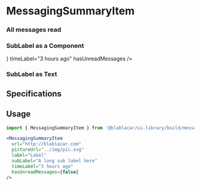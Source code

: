 



<Meta title="Items|MessagingSummaryItem" />

# **MessagingSummaryItem**

<Preview>
  <Story name="Unread messages">
    <MessagingSummaryItem
      url="http://blablacar.com"
      pictureUrl={pictureUrl}
      label="Label"
      subLabel="A long sub label here"
      timeLabel="4 hours ago"
      hasUnreadMessages
    />
  </Story>
</Preview>

### All messages read

<Preview>
  <Story name="All messages read">
    <MessagingSummaryItem
      url="http://blablacar.com"
      pictureUrl={pictureUrl}
      label="Label"
      subLabel="A long sub label here"
      timeLabel="3 hours ago"
      hasUnreadMessages={false}
    />
  </Story>
</Preview>

### SubLabel as a Component

<Preview>
  <Story name="SubLabel as a Component">
    <MessagingSummaryItem
      url="http://blablacar.com"
      pictureUrl={pictureUrl}
      label="Label"
      subLabel={<RideAxis from="Paris" to="Cologne Bonn Airport, Köln" />}
      timeLabel="3 hours ago"
      hasUnreadMessages
    />
  </Story>
</Preview>

### SubLabel as Text

<Preview>
  <Story name="SubLabel as Text">
    <MessagingSummaryItem
      url="http://blablacar.com"
      pictureUrl={pictureUrl}
      label="Lorem ipsum dolor sit amet"
      subLabel="Lorem ipsum dolor sit amet, consectetur adipiscing elit, sed do eiusmod tempor incididunt ut labore et dolore magna aliqua. Ut enim ad minim veniam, quis nostrud exercitation ullamco laboris nisi ut aliquip ex ea commodo consequat. Duis aute irure dolor in reprehenderit in voluptate velit esse cillum dolore eu fugiat nulla pariatur. Excepteur sint occaecat cupidatat non proident, sunt in culpa qui officia deserunt mollit anim id est laborum."
      timeLabel="3 hours ago"
      hasUnreadMessages
    />
  </Story>
</Preview>

## Specifications

## Usage

```jsx
import { MessagingSummaryItem } from '@blablacar/ui-library/build/messagingSummaryItem'

<MessagingSummaryItem
  url="http://blablacar.com"
  pictureUrl="../img/pic.svg"
  label="Label"
  subLabel="A long sub label here"
  timeLabel="3 hours ago"
  hasUnreadMessages={false}
/>
```

<Props of={MessagingSummaryItem} />
